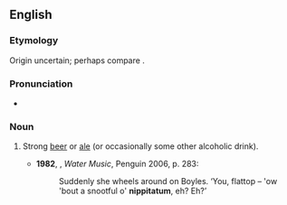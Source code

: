 ==English==
===Etymology===
Origin uncertain; perhaps compare {{term|nipperkin}}.

===Pronunciation===
*{{a|UK}} {{IPA|/nɪpɪˈtɑːtəm/}}

===Noun===
{{en-noun}}

# {{context|now|_|rare|lang=en}} Strong [[beer]] or [[ale]] (or occasionally some other alcoholic drink). {{defdate|from 16th c.}}
#*'''1982''', {{w|TC Boyle}}, ''Water Music'', Penguin 2006, p. 283:
#*:Suddenly she wheels around on Boyles. ‘You, flattop – 'ow 'bout a snootful o' '''nippitatum''', eh? Eh?’